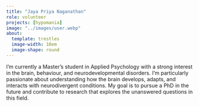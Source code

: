 ```yaml
---
title: "Jaya Priya Naganathan"
role: volunteer
projects: [hypomania]
image: "../images/user.webp"
about: 
  template: trestles
  image-width: 10em
  image-shape: round
---
```

I’m currently a Master’s student in Applied Psychology with a strong interest in the brain, behaviour, and neurodevelopmental disorders. I’m particularly passionate about understanding how the brain develops, adapts, and interacts with neurodivergent conditions. My goal is to pursue a PhD in the future and contribute to research that explores the unanswered questions in this field.
